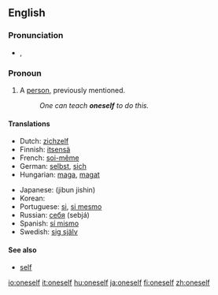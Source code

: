 ==English==

===Pronunciation===
{{English reflexive pronouns}}
*{{IPA|/wʌnˈsɛlf/}}, {{SAMPA|/wVn"sElf/}}

===Pronoun===
{{en-pron|reflexive form of the indefinite pronoun|one|sometimes two words:|one's self}}

# A [[person]], previously mentioned.
#:''One can teach '''oneself''' to do this.''

====Translations====
{{trans-top|a person, previously mentioned}}
*Dutch: [[zichzelf]]
*Finnish: [[itsensä]]
*French: [[soi-même]]
*German: [[selbst]], [[sich]]
*Hungarian: [[maga]], [[magat]]
{{trans-mid}}
*Japanese: {{JAchar|[[自分自身]]}} (jibun jishin)
*Korean: {{ko-inline|자신|jasin}}
*Portuguese: [[si#Portuguese|si]], [[si mesmo]]
*Russian: [[себя]] (sebjá)
*Spanish: [[sí mismo]]
*Swedish: [[sig själv]]
{{trans-bottom}}

====See also====
*[[self]]

[[io:oneself]]
[[it:oneself]]
[[hu:oneself]]
[[ja:oneself]]
[[fi:oneself]]
[[zh:oneself]]